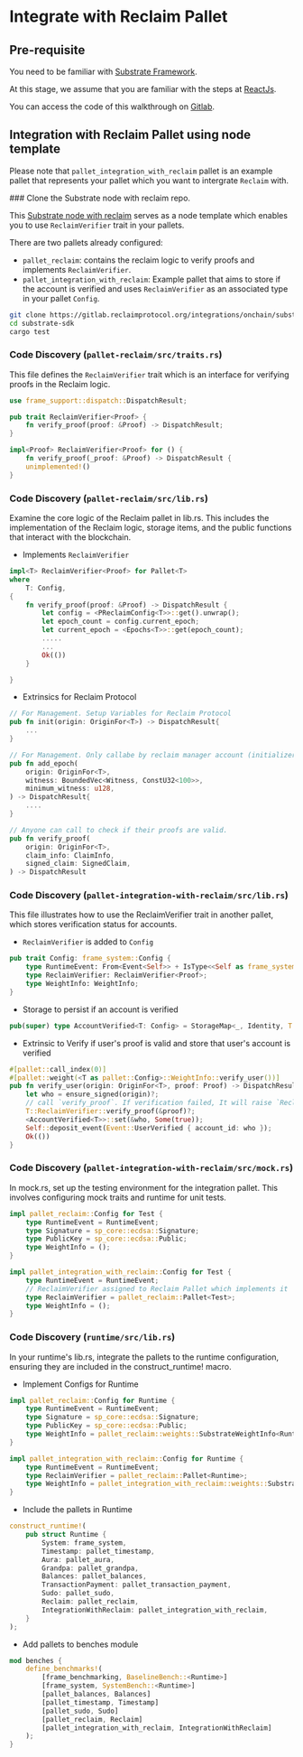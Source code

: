 
# Integrate with Reclaim Pallet

## Pre-requisite

You need to be familiar with [Substrate Framework](https://docs.substrate.io/quick-start/).

At this stage, we assume that you are familiar with the steps at [ReactJs](/js/frontend).

You can access the code of this walkthrough on [Gitlab](https://gitlab.reclaimprotocol.org/integrations/onchain/substrate-sdk).

## Integration with Reclaim Pallet using node template

Please note that `pallet_integration_with_reclaim` pallet is an example pallet that represents your pallet which you want to intergrate `Reclaim` with.

<Steps>
### Clone the Substrate node with reclaim repo.

This [Substrate node with reclaim](https://gitlab.reclaimprotocol.org/integrations/onchain/substrate-sdk) serves as a node template which enables you to use `ReclaimVerifier` trait in your pallets.

There are two pallets already configured:

- `pallet_reclaim`: contains the reclaim logic to verify proofs and implements `ReclaimVerifier`.
- `pallet_integration_with_reclaim`: Example pallet that aims to store if the account is verified and uses `ReclaimVerifier` as an associated type in your pallet `Config`.

```bash copy
git clone https://gitlab.reclaimprotocol.org/integrations/onchain/substrate-sdk
cd substrate-sdk
cargo test
```

### Code Discovery (`pallet-reclaim/src/traits.rs`)

This file defines the `ReclaimVerifier` trait which is an interface for verifying proofs in the Reclaim logic.

```rust
use frame_support::dispatch::DispatchResult;

pub trait ReclaimVerifier<Proof> {
    fn verify_proof(proof: &Proof) -> DispatchResult;
}

impl<Proof> ReclaimVerifier<Proof> for () {
    fn verify_proof(_proof: &Proof) -> DispatchResult {
    unimplemented!()
}

```

### Code Discovery (`pallet-reclaim/src/lib.rs`)

Examine the core logic of the Reclaim pallet in lib.rs. This includes the implementation of the Reclaim logic, storage items, and the public functions that interact with the blockchain.

- Implements `ReclaimVerifier`

```rust
impl<T> ReclaimVerifier<Proof> for Pallet<T>
where
    T: Config,
{
    fn verify_proof(proof: &Proof) -> DispatchResult {
        let config = <PReclaimConfig<T>>::get().unwrap();
        let epoch_count = config.current_epoch;
        let current_epoch = <Epochs<T>>::get(epoch_count);
        .....
        ...
    	Ok(())
    }

}

```

- Extrinsics for Reclaim Protocol

```rust
// For Management. Setup Variables for Reclaim Protocol
pub fn init(origin: OriginFor<T>) -> DispatchResult{
    ...
}

// For Management. Only callabe by reclaim manager account (initializer account)
pub fn add_epoch(
    origin: OriginFor<T>,
    witness: BoundedVec<Witness, ConstU32<100>>,
    minimum_witness: u128,
) -> DispatchResult{
    ....
}

// Anyone can call to check if their proofs are valid.
pub fn verify_proof(
    origin: OriginFor<T>,
    claim_info: ClaimInfo,
    signed_claim: SignedClaim,
) -> DispatchResult

```

### Code Discovery (`pallet-integration-with-reclaim/src/lib.rs`)

This file illustrates how to use the ReclaimVerifier trait in another pallet, which stores verification status for accounts.

- `ReclaimVerifier` is added to `Config`

```rust showLineNumbers {3}
pub trait Config: frame_system::Config {
    type RuntimeEvent: From<Event<Self>> + IsType<<Self as frame_system::Config>::RuntimeEvent>;
    type ReclaimVerifier: ReclaimVerifier<Proof>;
    type WeightInfo: WeightInfo;
}
```

- Storage to persist if an account is verified

```rust
pub(super) type AccountVerified<T: Config> = StorageMap<_, Identity, T::AccountId, bool, OptionQuery>;
```

- Extrinsic to Verify if user's proof is valid and store that user's account is verified

```rust showLineNumbers {5-6}
#[pallet::call_index(0)]
#[pallet::weight(<T as pallet::Config>::WeightInfo::verify_user())]
pub fn verify_user(origin: OriginFor<T>, proof: Proof) -> DispatchResult {
    let who = ensure_signed(origin)?;
    // call `verify_proof`. If verification failed, It will raise `Reclaim` error and revert.
    T::ReclaimVerifier::verify_proof(&proof)?;
    <AccountVerified<T>>::set(&who, Some(true));
    Self::deposit_event(Event::UserVerified { account_id: who });
    Ok(())
}
```

### Code Discovery (`pallet-integration-with-reclaim/src/mock.rs`)

In mock.rs, set up the testing environment for the integration pallet. This involves configuring mock traits and runtime for unit tests.

```rust showLineNumbers {10-11}
impl pallet_reclaim::Config for Test {
    type RuntimeEvent = RuntimeEvent;
    type Signature = sp_core::ecdsa::Signature;
    type PublicKey = sp_core::ecdsa::Public;
    type WeightInfo = ();
}

impl pallet_integration_with_reclaim::Config for Test {
    type RuntimeEvent = RuntimeEvent;
    // ReclaimVerifier assigned to Reclaim Pallet which implements it
    type ReclaimVerifier = pallet_reclaim::Pallet<Test>;
    type WeightInfo = ();
}

```

### Code Discovery (`runtime/src/lib.rs`)

In your runtime's lib.rs, integrate the pallets to the runtime configuration, ensuring they are included in the construct_runtime! macro.

- Implement Configs for Runtime

```rust
impl pallet_reclaim::Config for Runtime {
    type RuntimeEvent = RuntimeEvent;
    type Signature = sp_core::ecdsa::Signature;
    type PublicKey = sp_core::ecdsa::Public;
    type WeightInfo = pallet_reclaim::weights::SubstrateWeightInfo<Runtime>;
}

impl pallet_integration_with_reclaim::Config for Runtime {
    type RuntimeEvent = RuntimeEvent;
    type ReclaimVerifier = pallet_reclaim::Pallet<Runtime>;
    type WeightInfo = pallet_integration_with_reclaim::weights::SubstrateWeightInfo<Runtime>;
}
```

- Include the pallets in Runtime

```rust showLineNumbers {10-11}
construct_runtime!(
    pub struct Runtime {
        System: frame_system,
        Timestamp: pallet_timestamp,
        Aura: pallet_aura,
        Grandpa: pallet_grandpa,
        Balances: pallet_balances,
        TransactionPayment: pallet_transaction_payment,
        Sudo: pallet_sudo,
        Reclaim: pallet_reclaim,
        IntegrationWithReclaim: pallet_integration_with_reclaim,
    }
);

```

- Add pallets to benches module

```rust showLineNumbers {8-9}
mod benches {
    define_benchmarks!(
        [frame_benchmarking, BaselineBench::<Runtime>]
        [frame_system, SystemBench::<Runtime>]
        [pallet_balances, Balances]
        [pallet_timestamp, Timestamp]
        [pallet_sudo, Sudo]
        [pallet_reclaim, Reclaim]
        [pallet_integration_with_reclaim, IntegrationWithReclaim]
    );
}

```

</Steps>
